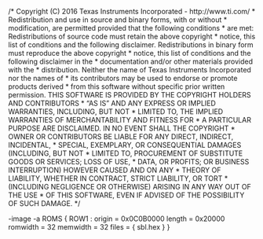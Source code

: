 /* Copyright (C) 2016 Texas Instruments Incorporated - http://www.ti.com/
 *
 *
 *  Redistribution and use in source and binary forms, with or without
 *  modification, are permitted provided that the following conditions
 *  are met:
 *
 *    Redistributions of source code must retain the above copyright
 *    notice, this list of conditions and the following disclaimer.
 *
 *    Redistributions in binary form must reproduce the above copyright
 *    notice, this list of conditions and the following disclaimer in the
 *    documentation and/or other materials provided with the
 *    distribution.
 *
 *    Neither the name of Texas Instruments Incorporated nor the names of
 *    its contributors may be used to endorse or promote products derived
 *    from this software without specific prior written permission.
 *
 *  THIS SOFTWARE IS PROVIDED BY THE COPYRIGHT HOLDERS AND CONTRIBUTORS
 *  "AS IS" AND ANY EXPRESS OR IMPLIED WARRANTIES, INCLUDING, BUT NOT
 *  LIMITED TO, THE IMPLIED WARRANTIES OF MERCHANTABILITY AND FITNESS FOR
 *  A PARTICULAR PURPOSE ARE DISCLAIMED. IN NO EVENT SHALL THE COPYRIGHT
 *  OWNER OR CONTRIBUTORS BE LIABLE FOR ANY DIRECT, INDIRECT, INCIDENTAL,
 *  SPECIAL, EXEMPLARY, OR CONSEQUENTIAL DAMAGES (INCLUDING, BUT NOT
 *  LIMITED TO, PROCUREMENT OF SUBSTITUTE GOODS OR SERVICES; LOSS OF USE,
 *  DATA, OR PROFITS; OR BUSINESS INTERRUPTION) HOWEVER CAUSED AND ON ANY
 *  THEORY OF LIABILITY, WHETHER IN CONTRACT, STRICT LIABILITY, OR TORT
 *  (INCLUDING NEGLIGENCE OR OTHERWISE) ARISING IN ANY WAY OUT OF THE USE
 *  OF THIS SOFTWARE, EVEN IF ADVISED OF THE POSSIBILITY OF SUCH DAMAGE. */


-image
-a
ROMS
{
	ROW1 : origin = 0x0C0B0000 length = 0x20000 romwidth = 32 memwidth = 32
			files = { sbl.hex }
}
